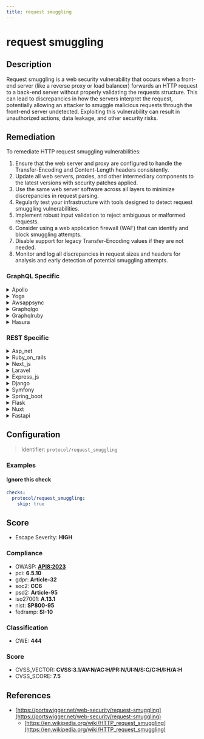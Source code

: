 ```yaml
---
title: request smuggling
---
```


# request smuggling

## Description

Request smuggling is a web security vulnerability that occurs when a front-end server (like a reverse proxy or load balancer) forwards an HTTP request to a back-end server without properly validating the requests structure.
This can lead to discrepancies in how the servers interpret the request, potentially allowing an attacker to smuggle malicious requests through the front-end server undetected. Exploiting this vulnerability can result in unauthorized actions, data leakage, and other security risks.

## Remediation

To remediate HTTP request smuggling vulnerabilities:

1. Ensure that the web server and proxy are configured to handle the Transfer-Encoding and Content-Length headers consistently.
2. Update all web servers, proxies, and other intermediary components to the latest versions with security patches applied.
3. Use the same web server software across all layers to minimize discrepancies in request parsing.
4. Regularly test your infrastructure with tools designed to detect request smuggling vulnerabilities.
5. Implement robust input validation to reject ambiguous or malformed requests.
6. Consider using a web application firewall (WAF) that can identify and block smuggling attempts.
7. Disable support for legacy Transfer-Encoding values if they are not needed.
8. Monitor and log all discrepancies in request sizes and headers for analysis and early detection of potential smuggling attempts.


### GraphQL Specific

<details>
    <summary>Apollo</summary>

To mitigate request smuggling vulnerabilities in the Apollo framework, ensure consistent parsing between the front-end and back-end servers by using the same HTTP parsing library, validate and sanitize headers and payloads rigorously, and configure timeouts to prevent desynchronization attacks.

</details>

<details>
    <summary>Yoga</summary>

To mitigate request smuggling vulnerabilities in the Yoga framework, ensure consistent handling of Content-Length and Transfer-Encoding headers between the front-end and back-end servers. Update the framework and any dependencies to the latest versions to benefit from security patches. Regularly review and apply security best practices for parsing HTTP requests, and consider implementing robust input validation and normalization at the entry point of your application.

</details>

<details>
    <summary>Awsappsync</summary>

Ensure that AWS AppSync is configured to validate input schemas strictly and that resolvers do not trust the structure of incoming requests implicitly. Implement strict content-length checks and proper parsing logic to prevent desynchronization between the front-end and back-end servers.

</details>

<details>
    <summary>Graphqlgo</summary>

To mitigate request smuggling vulnerabilities in the GraphQLGo framework, ensure that the framework is updated to the latest version, as patches for known vulnerabilities are regularly released. Additionally, configure the front-end server to validate Content-Length and Transfer-Encoding headers accurately and consistently with the back-end server. Employ strict parsing rules that reject ambiguous or malformed requests, and consider using a WAF (Web Application Firewall) that has specific rules to detect and block request smuggling attempts.

</details>

<details>
    <summary>Graphqlruby</summary>

In the GraphQL-Ruby framework, mitigate request smuggling by ensuring consistent parsing between the front-end and back-end servers. Implement strict content-length headers validation, utilize the framework's built-in parser settings to reject ambiguous requests, and regularly update the GraphQL-Ruby gem to incorporate security patches.

</details>

<details>
    <summary>Hasura</summary>

To mitigate request smuggling vulnerabilities in Hasura, ensure that the Hasura engine is deployed behind a well-configured reverse proxy that sanitizes and validates incoming HTTP requests. Regularly update Hasura to the latest version to benefit from security patches, and configure the 'allowed-origins' and 'ws-read-cookie' settings to control cross-origin requests and WebSocket connections.

</details>


### REST Specific

<details>
    <summary>Asp_net</summary>

To mitigate HTTP request smuggling vulnerabilities in ASP.NET, ensure that both the front-end and back-end servers parse HTTP requests consistently. Apply strict content-length and transfer-encoding headers validation, update to the latest versions of ASP.NET and related libraries, and configure the web server to use the same HTTP request parsing logic as the application framework.

</details>

<details>
    <summary>Ruby_on_rails</summary>

In Ruby on Rails, ensure that the Rack middleware is configured to parse incoming requests correctly and consistently. Update to the latest version of Rails that includes security patches for request smuggling vulnerabilities. Additionally, use a well-configured reverse proxy that sanitizes and standardizes all incoming requests before they reach the Rails application.

</details>

<details>
    <summary>Next_js</summary>

Ensure consistent parsing between the front-end and back-end servers by standardizing the HTTP request parsing mechanism, updating both servers to the latest versions, and rigorously testing the system to prevent discrepancies that could lead to request smuggling vulnerabilities.

</details>

<details>
    <summary>Laravel</summary>

In Laravel, ensure that all incoming requests are properly validated using Laravel's built-in validation mechanisms. Utilize middleware to inspect and sanitize headers and body content. Keep Laravel and all dependencies up to date to benefit from security patches. Configure web servers and proxies to consistently handle request boundaries and transfer encoding.

</details>

<details>
    <summary>Express_js</summary>

To mitigate HTTP request smuggling in Express.js, ensure that both the front-end and back-end servers parse HTTP requests consistently. Update to the latest versions of Express.js and any reverse proxy software you are using. Configure them to use the same rules for parsing request headers and transfer encoding. Additionally, employ strict content-length and transfer-encoding header validation to prevent ambiguous requests. Regularly review your server's configuration and apply security patches promptly.

</details>

<details>
    <summary>Django</summary>

In Django, ensure that any custom middleware or request handling properly adheres to the framework's request and response flow. Use Django's built-in security features to manage request parsing and be cautious with middleware order. Regularly update Django to incorporate security patches that address potential request smuggling vulnerabilities.

</details>

<details>
    <summary>Symfony</summary>

In Symfony, to mitigate HTTP request smuggling vulnerabilities, ensure that you consistently use the latest version of Symfony and its components, as security fixes are regularly provided. Configure your web server and reverse proxy to parse HTTP requests in a uniform manner, and validate Content-Length and Transfer-Encoding headers to prevent ambiguity. Additionally, employ Symfony's built-in security features, such as proper input validation and output escaping, to further safeguard your application.

</details>

<details>
    <summary>Spring_boot</summary>

In Spring Boot, to mitigate HTTP request smuggling, ensure that the server properly parses and validates the Content-Length and Transfer-Encoding headers. Configure the embedded server to reject ambiguous requests with conflicting headers and update to the latest version of Spring Boot to benefit from security patches. Additionally, use a WAF (Web Application Firewall) that can detect and block smuggling attempts.

</details>

<details>
    <summary>Flask</summary>

To mitigate HTTP request smuggling in Flask, ensure that the web server (e.g., Nginx, Apache) used in front of Flask is configured to handle ambiguous requests consistently with Flask's built-in server. Regularly update Flask and any dependencies to incorporate security patches. Additionally, validate and sanitize all headers and content lengths within Flask routes to prevent discrepancies that could be exploited.

</details>

<details>
    <summary>Nuxt</summary>

Ensure consistent parsing by aligning the configurations of both the front-end and back-end servers, validate and sanitize all headers and inputs, and employ robust proxy and server software that can handle ambiguous requests effectively.

</details>

<details>
    <summary>Fastapi</summary>

To mitigate request smuggling in FastAPI, ensure that both the front-end and back-end servers parse HTTP requests consistently. Update FastAPI and any reverse proxy or load balancer to the latest versions to benefit from security patches. Configure them to use the same HTTP parsing library if possible, and validate Content-Length and Transfer-Encoding headers to prevent ambiguous requests. Regularly review your setup for compliance with the latest HTTP specification.

</details>

## Configuration

> Identifier: `protocol/request_smuggling`



### Examples



#### Ignore this check

```yaml
checks:
  protocol/request_smuggling:
    skip: true
```




## Score

- Escape Severity: **<span className="high-severity">HIGH</span>**

### Compliance

- OWASP: **[API8:2023](https://github.com/OWASP/API-Security/blob/master/editions/2023/en/0xa8-security-misconfiguration.md)**
- pci: **6.5.10**
- gdpr: **Article-32**
- soc2: **CC6**
- psd2: **Article-95**
- iso27001: **A.13.1**
- nist: **SP800-95**
- fedramp: **SI-10**

### Classification

- CWE: **444**




### Score

- CVSS_VECTOR: **CVSS:3.1/AV:N/AC:H/PR:N/UI:N/S:C/C:H/I:H/A:H**
- CVSS_SCORE: **7.5**

## References

- [https://portswigger.net/web-security/request-smuggling](https://portswigger.net/web-security/request-smuggling)
  - [https://en.wikipedia.org/wiki/HTTP_request_smuggling](https://en.wikipedia.org/wiki/HTTP_request_smuggling)
  